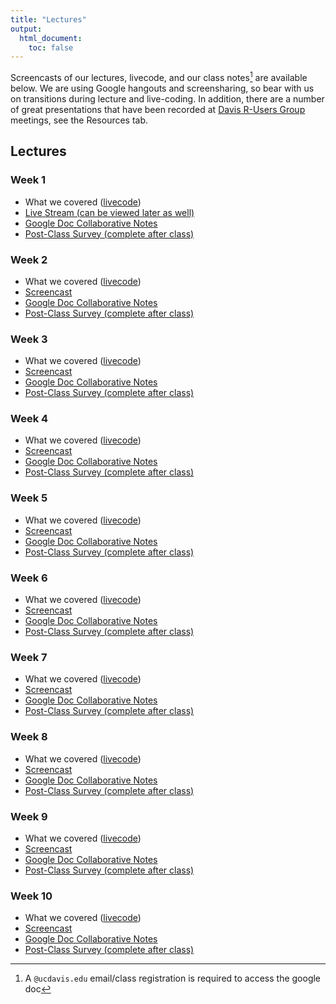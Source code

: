 ```yaml
---
title: "Lectures"
output:
  html_document:
    toc: false
---
```


Screencasts of our lectures, livecode, and our class notes^[A `@ucdavis.edu` email/class registration is required to access the google doc] are available below. We are using Google hangouts and screensharing, so bear with us on transitions during lecture and live-coding. In addition, there are a number of great presentations that have been recorded at [Davis R-Users Group](http://d-rug.github.io/) meetings, see the Resources tab.

## Lectures {.tabset .tabset-fade}

### Week 1

* What we covered (<a href="https://tinyurl.com/r-davis-2020-w1" target="_blank">livecode</a>)
* <a href="https://youtu.be/PIiCc4iQomM" target="_blank">Live Stream (can be viewed later as well)</a>
* <a href="https://docs.google.com/document/d/1a5HIhCkQpJ9UWQj5UPkqSyogUEgSE3t8oHKv6mFnc7M/edit" target="_blank">Google Doc Collaborative Notes</a>
* <a href="https://docs.google.com/forms/d/e/1FAIpQLSfvuOE6mg1ozerLd2gnUwEvJzUZjMTqCR_3lIQeQ2XxfVHbVA/viewform?usp=sf_link" target="_blank">Post-Class Survey (complete after class)</a>

### Week 2

* What we covered (<a href="https://tinyurl.com/r-davis-2020-w2" target="_blank">livecode</a>)
* <a href="https://www.youtube.com/watch?v=mQiUnRe3gF4" target="_blank">Screencast</a>
* <a href="https://docs.google.com/document/d/11Mnf39JCwNTStjr0IbQ15Z0vmKKXwPLIQfF2Slm-kb0/edit?usp=sharing" target="_blank">Google Doc Collaborative Notes</a>
* <a href="https://docs.google.com/forms/d/e/1FAIpQLSfvuOE6mg1ozerLd2gnUwEvJzUZjMTqCR_3lIQeQ2XxfVHbVA/viewform?usp=sf_link" target="_blank">Post-Class Survey (complete after class)</a>

### Week 3

* What we covered (<a href="https://tinyurl.com/r-davis-2020-w3" target="_blank">livecode</a>)
* <a href="https://www.youtube.com/watch?v=g7OktcRX8Ow" target="_blank">Screencast</a>
* <a href="https://docs.google.com/document/d/1By0MRGp7vKIwHHSCX4t-V0CvoRcHdNzYpceYNVVRLfs/edit?usp=sharing" target="_blank">Google Doc Collaborative Notes</a>
* <a href="https://docs.google.com/forms/d/e/1FAIpQLSfvuOE6mg1ozerLd2gnUwEvJzUZjMTqCR_3lIQeQ2XxfVHbVA/viewform?usp=sf_link" target="_blank">Post-Class Survey (complete after class)</a>

### Week 4

* What we covered (<a href="https://tinyurl.com/r-davis-2020-w4" target="_blank">livecode</a>)
* <a href="https://www.youtube.com/watch?v=IIfvTRWZt9Q" target="_blank">Screencast</a>
* <a href="https://docs.google.com/document/d/18Mm8yYAbWayO_g1iKr61JsQQaENebXbgyNfDk7awII4/edit?usp=sharing" target="_blank">Google Doc Collaborative Notes</a>
* <a href="https://docs.google.com/forms/d/e/1FAIpQLSfvuOE6mg1ozerLd2gnUwEvJzUZjMTqCR_3lIQeQ2XxfVHbVA/viewform?usp=sf_link" target="_blank">Post-Class Survey (complete after class)</a>

### Week 5

* What we covered (<a href="" target="_blank">livecode</a>)
* <a href="" target="_blank">Screencast</a>
* <a href="" target="_blank">Google Doc Collaborative Notes</a>
* <a href="https://docs.google.com/forms/d/e/1FAIpQLSfvuOE6mg1ozerLd2gnUwEvJzUZjMTqCR_3lIQeQ2XxfVHbVA/viewform?usp=sf_link" target="_blank">Post-Class Survey (complete after class)</a>


### Week 6

* What we covered (<a href="" target="_blank">livecode</a>)
* <a href="" target="_blank">Screencast</a>
* <a href="" target="_blank">Google Doc Collaborative Notes</a>
* <a href="https://docs.google.com/forms/d/e/1FAIpQLSfvuOE6mg1ozerLd2gnUwEvJzUZjMTqCR_3lIQeQ2XxfVHbVA/viewform?usp=sf_link" target="_blank">Post-Class Survey (complete after class)</a>

### Week 7

* What we covered (<a href="" target="_blank">livecode</a>)
* <a href="" target="_blank">Screencast</a>
* <a href="" target="_blank">Google Doc Collaborative Notes</a>
* <a href="https://docs.google.com/forms/d/e/1FAIpQLSfvuOE6mg1ozerLd2gnUwEvJzUZjMTqCR_3lIQeQ2XxfVHbVA/viewform?usp=sf_link" target="_blank">Post-Class Survey (complete after class)</a>


### Week 8

* What we covered (<a href="" target="_blank">livecode</a>)
* <a href="" target="_blank">Screencast</a>
* <a href="" target="_blank">Google Doc Collaborative Notes</a>
* <a href="https://docs.google.com/forms/d/e/1FAIpQLSfvuOE6mg1ozerLd2gnUwEvJzUZjMTqCR_3lIQeQ2XxfVHbVA/viewform?usp=sf_link" target="_blank">Post-Class Survey (complete after class)</a>


### Week 9

* What we covered (<a href="" target="_blank">livecode</a>)
* <a href="" target="_blank">Screencast</a>
* <a href="" target="_blank">Google Doc Collaborative Notes</a>
* <a href="https://docs.google.com/forms/d/e/1FAIpQLSfvuOE6mg1ozerLd2gnUwEvJzUZjMTqCR_3lIQeQ2XxfVHbVA/viewform?usp=sf_link" target="_blank">Post-Class Survey (complete after class)</a>


### Week 10

* What we covered (<a href="" target="_blank">livecode</a>)
* <a href="" target="_blank">Screencast</a>
* <a href="" target="_blank">Google Doc Collaborative Notes</a>
* <a href="https://docs.google.com/forms/d/e/1FAIpQLSfvuOE6mg1ozerLd2gnUwEvJzUZjMTqCR_3lIQeQ2XxfVHbVA/viewform?usp=sf_link" target="_blank">Post-Class Survey (complete after class)</a>

